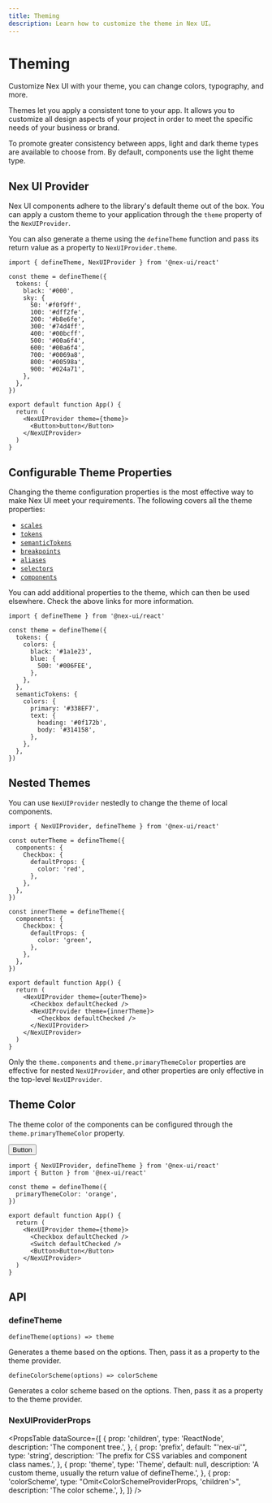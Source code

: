 ```yaml
---
title: Theming
description: Learn how to customize the theme in Nex UI。
---
```



# Theming

Customize Nex UI with your theme, you can change colors, typography, and more.

Themes let you apply a consistent tone to your app. It allows you to customize all design aspects of your project in order to meet the specific needs of your business or brand.

To promote greater consistency between apps, light and dark theme types are available to choose from. By default, components use the light theme type.

## Nex UI Provider

Nex UI components adhere to the library's default theme out of the box. You can apply a custom theme to your application through the `theme` property of the `NexUIProvider`.

You can also generate a theme using the `defineTheme` function and pass its return value as a property to `NexUIProvider.theme`.

```tsx
import { defineTheme, NexUIProvider } from '@nex-ui/react'

const theme = defineTheme({
  tokens: {
    black: '#000',
    sky: {
      50: '#f0f9ff',
      100: '#dff2fe',
      200: '#b8e6fe',
      300: '#74d4ff',
      400: '#00bcff',
      500: '#00a6f4',
      600: '#00a6f4',
      700: '#0069a8',
      800: '#00598a',
      900: '#024a71',
    },
  },
})

export default function App() {
  return (
    <NexUIProvider theme={theme}>
      <Button>button</Button>
    </NexUIProvider>
  )
}
```

## Configurable Theme Properties

Changing the theme configuration properties is the most effective way to make Nex UI meet your requirements.
The following covers all the theme properties:

- [`scales`](/docs/customization/scales)
- [`tokens`](/docs/customization/tokens)
- [`semanticTokens`](/docs/customization/semantic-tokens)
- [`breakpoints`](/docs/customization/breakpoints)
- [`aliases`](/docs/customization/aliases)
- [`selectors`](/docs/customization/selectors)
- [`components`](/docs/customization/components)

You can add additional properties to the theme, which can then be used elsewhere. Check the above links for more information.

```tsx
import { defineTheme } from '@nex-ui/react'

const theme = defineTheme({
  tokens: {
    colors: {
      black: '#1a1e23',
      blue: {
        500: '#006FEE',
      },
    },
  },
  semanticTokens: {
    colors: {
      primary: '#338EF7',
      text: {
        heading: '#0f172b',
        body: '#314158',
      },
    },
  },
})
```

## Nested Themes

You can use `NexUIProvider` nestedly to change the theme of local components.

<FlexCenter>
  <Checkbox defaultChecked color='red' />
  <Checkbox defaultChecked color='green' />
</FlexCenter>

```tsx
import { NexUIProvider, defineTheme } from '@nex-ui/react'

const outerTheme = defineTheme({
  components: {
    Checkbox: {
      defaultProps: {
        color: 'red',
      },
    },
  },
})

const innerTheme = defineTheme({
  components: {
    Checkbox: {
      defaultProps: {
        color: 'green',
      },
    },
  },
})

export default function App() {
  return (
    <NexUIProvider theme={outerTheme}>
      <Checkbox defaultChecked />
      <NexUIProvider theme={innerTheme}>
        <Checkbox defaultChecked />
      </NexUIProvider>
    </NexUIProvider>
  )
}
```

Only the `theme.components` and `theme.primaryThemeColor` properties are effective for nested `NexUIProvider`,
and other properties are only effective in the top-level `NexUIProvider`.

## Theme Color

The theme color of the components can be configured through the `theme.primaryThemeColor` property.

<FlexCenter gap='5'>
  <Checkbox defaultChecked color='orange' />
  <Switch defaultChecked color='orange' />
  <Button color='orange'>Button</Button>
</FlexCenter>

```tsx
import { NexUIProvider, defineTheme } from '@nex-ui/react'
import { Button } from '@nex-ui/react'

const theme = defineTheme({
  primaryThemeColor: 'orange',
})

export default function App() {
  return (
    <NexUIProvider theme={theme}>
      <Checkbox defaultChecked />
      <Switch defaultChecked />
      <Button>Button</Button>
    </NexUIProvider>
  )
}
```

## API

### defineTheme

`defineTheme(options) => theme`

Generates a theme based on the options. Then, pass it as a property to the theme provider.

`defineColorScheme(options) => colorScheme`

Generates a color scheme based on the options. Then, pass it as a property to the theme provider.

### NexUIProviderProps

<PropsTable
  dataSource={[
    {
      prop: 'children',
      type: 'ReactNode',
      description: 'The component tree.',
    },
    {
      prop: 'prefix',
      default: "'nex-ui'",
      type: 'string',
      description: 'The prefix for CSS variables and component class names.',
    },
    {
      prop: 'theme',
      type: 'Theme',
      default: null,
      description: 'A custom theme, usually the return value of defineTheme.',
    },
    {
      prop: 'colorScheme',
      type: "Omit<ColorSchemeProviderProps, 'children'>",
      description: 'The color scheme.',
    },
  ]}
/>
